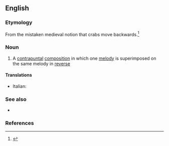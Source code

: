 ==English==

===Etymology===
From the mistaken medieval notion that crabs move backwards.<ref>{{R:Collins English Dictionary}}</ref>

===Noun===
{{en-noun}}

# {{lb|en|music}} A [[contrapuntal]] [[composition]] in which one [[melody]] is superimposed on the same melody in [[reverse]]

====Translations====
{{trans-top|crab canon}}
* Italian: {{t|it|canone cancrizzante|m}}
{{trans-mid}}
{{trans-bottom}}

===See also===
* {{l|en|cancrizans}}

===References===
<references/>